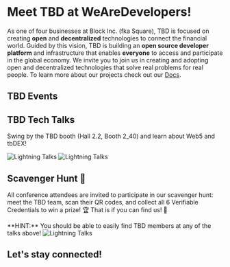 # Meet TBD at WeAreDevelopers!

As one of four businesses at Block Inc. (fka Square), TBD is focused on creating **open** and **decentralized** technologies to connect the financial world. 
Guided by this vision, TBD is building an **open source developer platform** and infrastructure that enables **everyone** to access and participate in the global economy. 
We invite you to join us in creating and adopting open and decentralized technologies that solve real problems for real people.
To learn more about our projects check out our [Docs](https://developer.tbd.website/docs/).

## TBD Events
<ConferenceSchedule />

## TBD Tech Talks
<p style={{ fontSize: '19px' }}> Swing by the TBD booth (Hall 2.2, Booth 2_40) and learn about Web5 and tbDEX!</p>
<img src="/img/lightningTalkWad1.png" style={{ width: '90%', height: 'auto' }} alt="Lightning Talks" /> 
<img src="/img/lightningTalkWad.png" style={{ width: '90%', height: 'auto', paddingBottom: '40px' }} alt="Lightning Talks" /> 



## Scavenger Hunt 🔎
<p style={{ fontSize: '19px', paddingBottom: '30px' }}> All conference attendees are invited to participate in our scavenger hunt: meet the TBD team, scan their QR codes, and collect all 6 Verifiable Credentials to win a prize! 🏆 That is if you can find us! 👀 </p>
**HINT:** You should be able to easily find TBD members at any of the talks above!
<img src="/img/scavengerHunt.png" style={{ width: '90%', height: 'auto', paddingBottom: '40px' }} alt="Lightning Talks" /> 


## Let's stay connected!
<ConferenceCommunity />